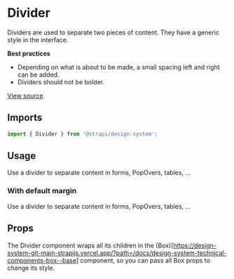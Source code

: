 

<Meta of={DividerStories} />

# Divider

Dividers are used to separate two pieces of content. They have a generic style in the interface.

**Best practices**

- Depending on what is about to be made, a small spacing left and right can be added.
- Dividers should not be bolder.

[View source](https://github.com/strapi/design-system/tree/main/packages/design-system/src/Divider)

## Imports

```js
import { Divider } from '@strapi/design-system';
```

## Usage

Use a divider to separate content in forms, PopOvers, tables, ...

<Canvas of={DividerStories.Base} />

### With default margin

Use a divider to separate content in forms, PopOvers, tables, ...

<Canvas of={DividerStories.WithDefaultMargin} />

## Props

The Divider component wraps all its children in the
(Box)\[https://design-system-git-main-strapijs.vercel.app/?path=/docs/design-system-technical-components-box--base]
component, so you can pass all Box props to change its style.

<ArgsTable of={Divider} />
